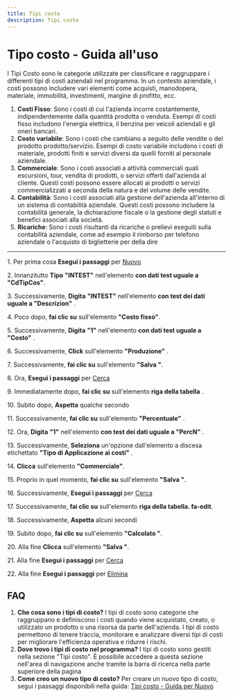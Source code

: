 ```yaml
---
title: Tipi costo
description: Tipi costo
---
```


# Tipo costo - Guida all'uso

I Tipi Costo sono le categorie utilizzate per classificare e raggruppare i differenti tipi di costi aziendali nel programma. In un contesto aziendale, i costi possono includere vari elementi come acquisti, manodopera, materiale, immobilità, investimenti, margine di profitto, ecc.

1. **Costi Fisso**: Sono i costi di cui l'azienda incorre costantemente, indipendentemente dalla quantità prodotta o venduta. Esempi di costi fisso includono l'energia elettrica, il benzina per veicoli aziendali e gli oneri bancari.
2. **Costo variabile**: Sono i costi che cambiano a seguito delle vendite o del prodotto prodotto/servizio. Esempi di costo variabile includono i costi di materiale, prodotti finiti e servizi diversi da quelli forniti al personale aziendale.
3. **Commerciale**: Sono i costi associati a attività commerciali quali escursioni, tour, vendita di prodotti, o servizi offerti dall'azienda al cliente. Questi costi possono essere allocati ai prodotti o servizi commercializzati a seconda della natura e del volume delle vendite.
4. **Contabilità**: Sono i costi associati alla gestione dell'azienda all'interno di un sistema di contabilità aziendale. Questi costi possono includere la contabilità generale, la dichiarazione fiscale o la gestione degli statuti e benefici associati alla società.
5. **Ricariche**: Sono i costi risultanti da ricariche o prelievi eseguiti sulla contabilità aziendale, come ad esempio il rimborso per telefono aziendale o l'acquisto di biglietterie per della dire



***

1\. Per prima cosa **Esegui i passaggi** per [Nuovo](/docs/Z_Operazioni%20base/Nuovo)

2\. Innanzitutto **Tipo** **"INTEST"** nell'elemento **con dati test uguale a "CdTipCos"**.

3\. Successivamente, **Digita** **"INTEST"** nell'elemento **con test dei dati uguale a "Descrizion"** .

4\. Poco dopo, **fai clic su** sull'elemento **"Costo fisso"**.

5\. Successivamente, **Digita** **"1"** nell'elemento **con dati test uguale a "Costo"** .

6\. Successivamente, **Click** sull'elemento **"Produzione"** .

7\. Successivamente, **fai clic su** sull'elemento **"Salva "**.

8\. Ora, **Esegui i passaggi** per [Cerca](/docs/Z_Operazioni%20base/Cerca)

9\. Immediatamente dopo, **fai clic su** sull'elemento **riga della tabella** .

10\. Subito dopo, **Aspetta** qualche secondo

11\. Successivamente, **fai clic su** sull'elemento **"Percentuale"** .

12\. Ora, **Digita** **"1"** nell'elemento **con test dei dati uguale a "PercN"** .

13\. Successivamente, **Seleziona** un'opzione dall'elemento a discesa etichettato **"Tipo di Applicazione ai costi"** .

14\. **Clicca** sull'elemento **"Commerciale"**.

15\. Proprio in quel momento, **fai clic su** sull'elemento **"Salva "**.

16\. Successivamente, **Esegui i passaggi** per [Cerca](/docs/Z_Operazioni%20base/Cerca)

17\. Successivamente, **fai clic su** sull'elemento **riga della tabella. fa-edit**.

18\. Successivamente, **Aspetta** alcuni secondi

19\. Subito dopo, **fai clic su** sull'elemento **"Calcolato "**.

20\. Alla fine **Clicca** sull'elemento **"Salva "**.

21\. Alla fine **Esegui i passaggi** per [Cerca](/docs/Z_Operazioni%20base/Cerca)

22\. Alla fine **Esegui i passaggi** per [Elimina](/docs/Z_Operazioni%20base/Elimina)

## FAQ

1. **Che cosa sono i tipi di costo?**
   I tipi di costo sono categorie che raggruppano e definiscono i costi quando viene acquistato, creato, o utilizzato un prodotto o una risorsa da parte dell'azienda. I tipi di costo permettono di tenere traccia, monitorare e analizzare diversi tipi di costi per migliorare l'efficienza operativa e ridurre i rischi.
2. **Dove trovo i tipi di costo nel programma?**
   I tipi di costo sono gestiti nella sezione "Tipi costo". È possibile accedere a questa sezione nell'area di navigazione anche tramite la barra di ricerca nella parte superiore della pagina
3. **Come creo un nuovo tipo di costo?**
   Per creare un nuovo tipo di costo, segui i passaggi disponibili nella guida: [Tipi costo - Guida per Nuovo](/docs/Z_Operazioni%20base/Nuovo#tipi-costi)